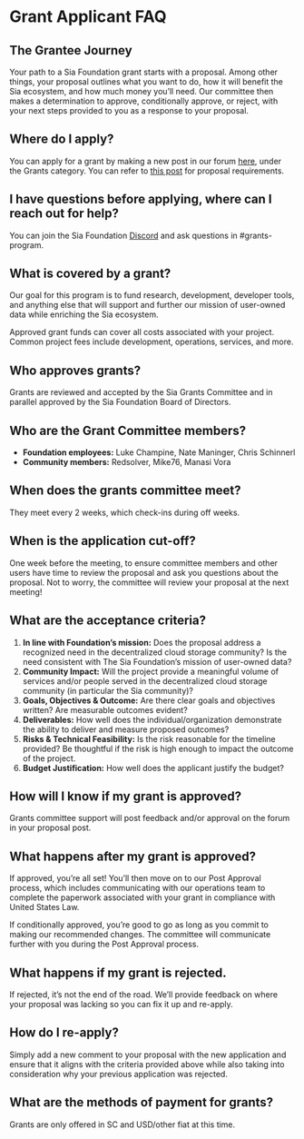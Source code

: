 # Grant Applicant FAQ

## The Grantee Journey

Your path to a Sia Foundation grant starts with a proposal. Among other things, your proposal outlines what you want to do, how it will benefit the Sia ecosystem, and how much money you’ll need. Our committee then makes a determination to approve, conditionally approve, or reject, with your next steps provided to you as a response to your proposal.

## Where do I apply?

You can apply for a grant by making a new post in our forum [here](https://forum.sia.tech/c/foundation/grants/8), under the Grants category. You can refer to [this post](https://forum.sia.tech/t/about-the-grants-category/) for proposal requirements.

## I have questions before applying, where can I reach out for help?

You can join the Sia Foundation [Discord](https://discord.gg/sia) and ask questions in #grants-program.

## What is covered by a grant?

Our goal for this program is to fund research, development, developer tools, and anything else that will support and further our mission of user-owned data while enriching the Sia ecosystem.

Approved grant funds can cover all costs associated with your project. Common project fees include development, operations, services, and more.

## Who approves grants?

Grants are reviewed and accepted by the Sia Grants Committee and in parallel approved by the Sia Foundation Board of Directors.

## Who are the Grant Committee members?

- **Foundation employees:** Luke Champine, Nate Maninger, Chris Schinnerl
- **Community members:** Redsolver, Mike76, Manasi Vora

## When does the grants committee meet?

They meet every 2 weeks, which check-ins during off weeks.

## When is the application cut-off?

One week before the meeting, to ensure committee members and other users have time to review the proposal and ask you questions about the proposal. Not to worry, the committee will review your proposal at the next meeting!

## What are the acceptance criteria?

1. **In line with Foundation’s mission:** Does the proposal address a recognized need in the decentralized cloud storage community? Is the need consistent with The Sia Foundation’s mission of user-owned data?
2. **Community Impact:** Will the project provide a meaningful volume of services and/or people served in the decentralized cloud storage community (in particular the Sia community)?
3. **Goals, Objectives & Outcome:** Are there clear goals and objectives written? Are measurable outcomes evident?
4. **Deliverables:** How well does the individual/organization demonstrate the ability to deliver and measure proposed outcomes?
5. **Risks & Technical Feasibility:** Is the risk reasonable for the timeline provided? Be thoughtful if the risk is high enough to impact the outcome of the project.
6. **Budget Justification:** How well does the applicant justify the budget?

## How will I know if my grant is approved?

Grants committee support will post feedback and/or approval on the forum in your proposal post.

## What happens after my grant is approved?

If approved, you’re all set! You’ll then move on to our Post Approval process, which includes communicating with our operations team to complete the paperwork associated with your grant in compliance with United States Law.

If conditionally approved, you’re good to go as long as you commit to making our recommended changes. The committee will communicate further with you during the Post Approval process.

## What happens if my grant is rejected.

If rejected, it’s not the end of the road. We’ll provide feedback on where your proposal was lacking so you can fix it up and re-apply.

## How do I re-apply?

Simply add a new comment to your proposal with the new application and ensure that it aligns with the criteria provided above while also taking into consideration why your previous application was rejected.

## What are the methods of payment for grants?

Grants are only offered in SC and USD/other fiat at this time.
